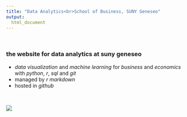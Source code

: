 ```yaml
---
title: "Data Analytics<br>School of Business, SUNY Geneseo"
output: 
  html_document
---
```


<br>

### the website for data analytics at suny geneseo

- *data visualization* and *machine learning* for *business* and *economics* with *python*, *r*, *sql* and *git*
- managed by *r markdown*
- hosted in *github*

<br>

<div style="width:600px; height:450px">
![](figures/correlation_causation.jpg)
</div>

